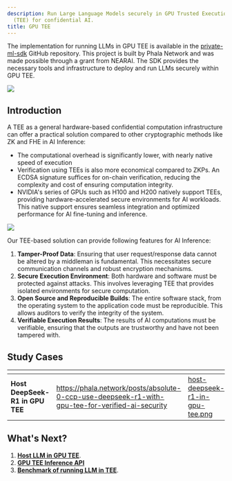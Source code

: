 ```yaml
---
description: Run Large Language Models securely in GPU Trusted Execution Environment
  (TEE) for confidential AI.
title: GPU TEE
---
```



The implementation for running LLMs in GPU TEE is available in the [private-ml-sdk](https://github.com/nearai/private-ml-sdk) GitHub repository. This project is built by Phala Network and was made possible through a grant from NEARAI. The SDK provides the necessary tools and infrastructure to deploy and run LLMs securely within GPU TEE.

<Frame>
    <img src="/images/private-ml-sdk.png" />
</Frame>

## Introduction

A TEE as a general hardware-based confidential computation infrastructure can offer a practical solution compared to other cryptographic methods like ZK and FHE in AI Inference:

* The computational overhead is significantly lower, with nearly native speed of execution
* Verification using TEEs is also more economical compared to ZKPs. An ECDSA signature suffices for on-chain verification, reducing the complexity and cost of ensuring computation integrity.
* NVIDIA's series of GPUs such as H100 and H200 natively support TEEs, providing hardware-accelerated secure environments for AI workloads. This native support ensures seamless integration and optimized performance for AI fine-tuning and inference.

<Frame>
    <img src="/images/confidential-ai-inference-overview.png" />
</Frame>

Our TEE-based solution can provide following features for AI Inference:

1. **Tamper-Proof Data**: Ensuring that user request/response data cannot be altered by a middleman is fundamental. This necessitates secure communication channels and robust encryption mechanisms.
2. **Secure Execution Environment**: Both hardware and software must be protected against attacks. This involves leveraging TEE that provides isolated environments for secure computation.
3. **Open Source and Reproducible Builds**: The entire software stack, from the operating system to the application code must be reproducible. This allows auditors to verify the integrity of the system.
4. **Verifiable Execution Results**: The results of AI computations must be verifiable, ensuring that the outputs are trustworthy and have not been tampered with.

## Study Cases

<table data-card-size="large" data-view="cards"><thead><tr><th></th><th data-hidden data-card-target data-type="content-ref"></th><th data-hidden data-card-cover data-type="files"></th></tr></thead><tbody><tr><td><strong>Host DeepSeek-R1 in GPU TEE</strong></td><td><a href="https://phala.network/posts/absolute-0-ccp-use-deepseek-r1-with-gpu-tee-for-verified-ai-security">https://phala.network/posts/absolute-0-ccp-use-deepseek-r1-with-gpu-tee-for-verified-ai-security</a></td><td><a href="../../images/host-deepseek-r1-in-gpu-tee.png">host-deepseek-r1-in-gpu-tee.png</a></td></tr></tbody></table>

## What's Next?

1. [**Host LLM in GPU TEE**](/network/gpu-tee/llm-in-tee).
2. [**GPU TEE Inference API**](/network/gpu-tee/inference-api)
3. [**Benchmark of running LLM in TEE**](/network/gpu-tee/benchmark).
